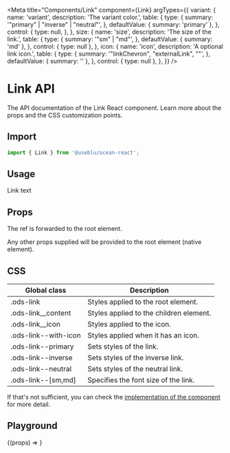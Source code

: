 
<Meta
  title="Components/Link"
  component={Link}
  argTypes={{
    variant: {
      name: 'variant',
      description: 'The variant color.',
      table: {
        type: {
          summary: '"primary" | "inverse" | "neutral"',
        },
        defaultValue: { summary: 'primary' },
      },
      control: {
        type: null,
      },
    },
    size: {
      name: 'size',
      description: 'The size of the link.',
      table: {
        type: {
          summary: '"sm" | "md"',
        },
        defaultValue: { summary: 'md' },
      },
      control: { type: null },
    },
    icon: {
      name: 'icon',
      description: 'A optional link icon.',
      table: {
        type: {
          summary: '"linkChevron", "externalLink", ""',
        },
        defaultValue: { summary: '' },
      },
      control: { type: null },
    },
  }}
/>

# Link API

The API documentation of the Link React component. Learn more about the props and the CSS customization points.

## Import

```javascript
import { Link } from '@useblu/ocean-react';
```

## Usage

<Canvas withSource="open" withToolbar>
  <Story name="usage">
    <Link>Link text</Link>
  </Story>
</Canvas>

## Props

<ArgsTable story="Usage" of="." />

The ref is forwarded to the root element.

Any other props supplied will be provided to the root element (native element).

## CSS

| Global class         | Description                             |
| -------------------- | --------------------------------------- |
| .ods-link            | Styles applied to the root element.     |
| .ods-link\_\_content | Styles applied to the children element. |
| .ods-link\_\_icon    | Styles applied to the icon.             |
| .ods-link--with-icon | Styles applied when it has an icon.     |
| .ods-link--primary   | Sets styles of the link.                |
| .ods-link--inverse   | Sets styles of the inverse link.        |
| .ods-link--neutral   | Sets styles of the neutral link.        |
| .ods-link--[sm,md]   | Specifies the font size of the link.    |

If that's not sufficient, you can check the [implementation of the component](https://github.com/ocean-ds/ocean-web/blob/master/packages/ocean-react/src/Link/Link.tsx) for more detail.

## Playground

<Canvas>
  <Story
    name="playground"
    args={{
      children: 'My Link',
      size: 'md',
    }}
    argTypes={{
      children: {
        name: 'children',
        control: 'text',
      },
      variant: {
        name: 'variant',
        options: ['primary', 'inverse', 'neutral'],
        control: { type: 'select' },
      },
      size: {
        name: 'size',
        options: ['sm', 'md', 'tiny'],
        control: { type: 'select' },
      },
      icon: {
        name: 'icon',
        options: [' ', 'linkChevron', 'externalLink'],
        control: { type: 'select' },
      },
    }}
  >
    {(props) => <Link href="https://www.google.com.br/?hl=pt-BR" {...props} />}
  </Story>
</Canvas>
